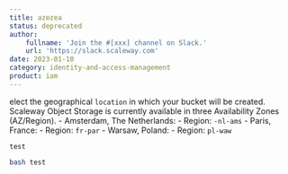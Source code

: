 ```yaml
---
title: azezea
status: deprecated
author:
    fullname: 'Join the #[xxx] channel on Slack.'
    url: 'https://slack.scaleway.com'
date: 2023-01-10
category: identity-and-access-management
product: iam
---
```


elect the geographical `location` in which your bucket will be created. Scaleway Object Storage is currently available in three Availability Zones (AZ/Region).
    - Amsterdam, The Netherlands: 
      - Region: `-nl-ams`
    - Paris, France: 
      - Region: `fr-par`
    - Warsaw, Poland: 
      - Region: `pl-waw`

```
test
```

```bash
bash test
```

